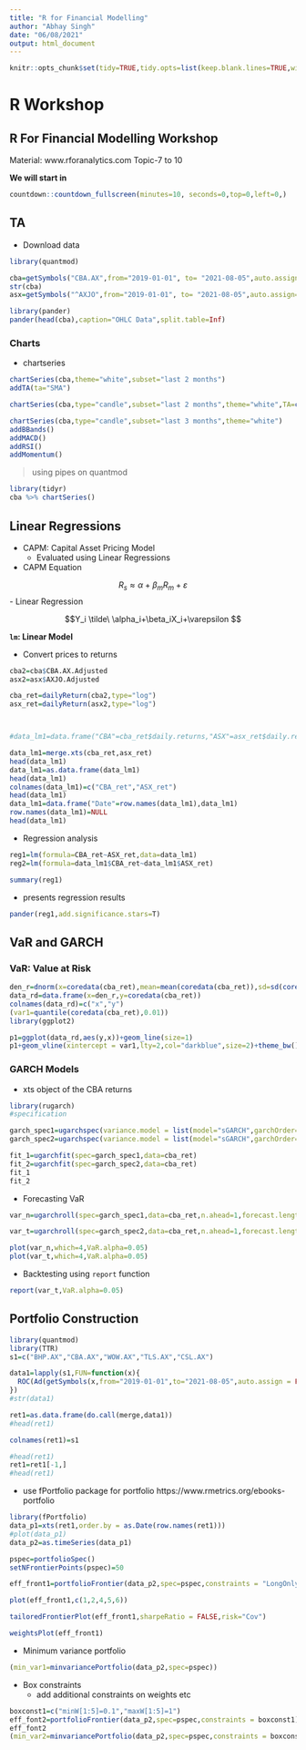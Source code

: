 ```yaml
---
title: "R for Financial Modelling"
author: "Abhay Singh"
date: "06/08/2021"
output: html_document
---
```


```r
knitr::opts_chunk$set(tidy=TRUE,tidy.opts=list(keep.blank.lines=TRUE,width.cutoff=70),fig.env='figure',message=FALSE,warning=FALSE,comment="",echo=TRUE)
```

# R Workshop 

## R For Financial Modelling Workshop
Material: www.rforanalytics.com Topic-7 to 10

**We will start in**

```r
countdown::countdown_fullscreen(minutes=10, seconds=0,top=0,left=0,) 

```


## TA

- Download data

```r
library(quantmod)

cba=getSymbols("CBA.AX",from="2019-01-01", to= "2021-08-05",auto.assign=FALSE)
str(cba)
asx=getSymbols("^AXJO",from="2019-01-01", to= "2021-08-05",auto.assign=FALSE)

library(pander)
pander(head(cba),caption="OHLC Data",split.table=Inf)
```

### Charts

- chartseries

```r
chartSeries(cba,theme="white",subset="last 2 months")
addTA(ta="SMA")
```

```r
chartSeries(cba,type="candle",subset="last 2 months",theme="white",TA=c(addSMA(5),addEMA(5)))
```

```r
chartSeries(cba,type="candle",subset="last 3 months",theme="white")
addBBands()
addMACD()
addRSI()
addMomentum()
```

> using pipes on quantmod

```r
library(tidyr)
cba %>% chartSeries()
```



## Linear Regressions

- CAPM: Capital Asset Pricing Model
  + Evaluated using Linear Regressions
- CAPM Equation

$$R_s\approx \alpha + \beta_mR_m + \varepsilon$$
- Linear Regression

$$Y_i  \tilde\ \alpha_i+\beta_iX_i+\varepsilon $$




**`lm`: Linear Model**


- Convert prices to returns

```r
cba2=cba$CBA.AX.Adjusted
asx2=asx$AXJO.Adjusted

cba_ret=dailyReturn(cba2,type="log")
asx_ret=dailyReturn(asx2,type="log")



#data_lm1=data.frame("CBA"=cba_ret$daily.returns,"ASX"=asx_ret$daily.returns)

data_lm1=merge.xts(cba_ret,asx_ret)
head(data_lm1)
data_lm1=as.data.frame(data_lm1)
head(data_lm1)
colnames(data_lm1)=c("CBA_ret","ASX_ret")
head(data_lm1)
data_lm1=data.frame("Date"=row.names(data_lm1),data_lm1)
row.names(data_lm1)=NULL
head(data_lm1)
```



- Regression analysis

```r
reg1=lm(formula=CBA_ret~ASX_ret,data=data_lm1)
reg2=lm(formula=data_lm1$CBA_ret~data_lm1$ASX_ret)

summary(reg1)
```



- presents regression results

```r
pander(reg1,add.significance.stars=T)
```


<!-- Back in  -->

<!-- ```{r} -->
<!-- countdown::countdown_fullscreen(minutes=5) -->
<!-- ``` -->



## VaR and GARCH

### VaR: Value at Risk

```r
den_r=dnorm(x=coredata(cba_ret),mean=mean(coredata(cba_ret)),sd=sd(coredata(cba_ret)))
data_rd=data.frame(x=den_r,y=coredata(cba_ret))
colnames(data_rd)=c("x","y")
(var1=quantile(coredata(cba_ret),0.01))
library(ggplot2)

p1=ggplot(data_rd,aes(y,x))+geom_line(size=1)
p1+geom_vline(xintercept = var1,lty=2,col="darkblue",size=2)+theme_bw()

```

### GARCH Models

- xts object of the CBA returns

```r
library(rugarch)
#specification

garch_spec1=ugarchspec(variance.model = list(model="sGARCH",garchOrder=c(1,1)),mean.model = list(armaOrder=c(0,0)),distribution.model = "norm")
garch_spec2=ugarchspec(variance.model = list(model="sGARCH",garchOrder=c(1,1)),mean.model = list(armaOrder=c(0,0)),distribution.model = "std")

fit_1=ugarchfit(spec=garch_spec1,data=cba_ret)
fit_2=ugarchfit(spec=garch_spec2,data=cba_ret)
fit_1
fit_2

```



- Forecasting VaR


```r
var_n=ugarchroll(spec=garch_spec1,data=cba_ret,n.ahead=1,forecast.length = ndays(cba_ret)-500,refit.every = 5,refit.window = "rolling",calculate.VaR = TRUE,VaR.alpha = c(0.01,0.05))

var_t=ugarchroll(spec=garch_spec2,data=cba_ret,n.ahead=1,forecast.length = ndays(cba_ret)-500,refit.every = 5,refit.window = "rolling",calculate.VaR = TRUE,VaR.alpha = c(0.01,0.05))

plot(var_n,which=4,VaR.alpha=0.05)
plot(var_t,which=4,VaR.alpha=0.05)
```


- Backtesting using `report` function

```r
report(var_t,VaR.alpha=0.05)
```


<!-- Back in -->

<!-- ```{r} -->
<!-- countdown::countdown_fullscreen(minutes=5) -->
<!-- ``` -->

## Portfolio Construction

```r
library(quantmod)
library(TTR)
s1=c("BHP.AX","CBA.AX","WOW.AX","TLS.AX","CSL.AX")

data1=lapply(s1,FUN=function(x){
  ROC(Ad(getSymbols(x,from="2019-01-01",to="2021-08-05",auto.assign = FALSE)),type="discrete")*100
})
#str(data1)

ret1=as.data.frame(do.call(merge,data1))
#head(ret1)

colnames(ret1)=s1

#head(ret1)
ret1=ret1[-1,]
#head(ret1)
```

- use fPortfolio package for portfolio
https://www.rmetrics.org/ebooks-portfolio 


```r
library(fPortfolio)
data_p1=xts(ret1,order.by = as.Date(row.names(ret1)))
#plot(data_p1)
data_p2=as.timeSeries(data_p1)

pspec=portfolioSpec()
setNFrontierPoints(pspec)=50

eff_front1=portfolioFrontier(data_p2,spec=pspec,constraints = "LongOnly")

plot(eff_front1,c(1,2,4,5,6))
```




```r
tailoredFrontierPlot(eff_front1,sharpeRatio = FALSE,risk="Cov")
```

```r
weightsPlot(eff_front1)
```
- Minimum variance portfolio
```r
(min_var1=minvariancePortfolio(data_p2,spec=pspec))
```



- Box constraints
  + add additional constraints on weights etc
  
```r
boxconst1=c("minW[1:5]=0.1","maxW[1:5]=1")
eff_font2=portfolioFrontier(data_p2,spec=pspec,constraints = boxconst1)
eff_font2
(min_var2=minvariancePortfolio(data_p2,spec=pspec,constraints = boxconst1))
```





























